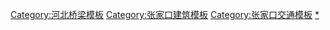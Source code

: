 {{Navbox
|bodyclass=hlist

|name = Qingshui River bridge
|title = [[张家口市|张家口]][[清水河 (张家口河流)|清水河]]跨河桥梁
|image = [[File:Zhangjiakou_map_logo.JPG|50px|张家口市桥梁]]
|titlestyle = background:#b0c4de<!--LightSteelBlue-->;
|list1 = 
*[[红旗桥]]
*[[通泰桥]]
*[[清水桥 (张家口)|清水桥]]
*[[清园桥]]（步行桥）
*[[解放桥 (张家口)|解放桥]]
*[[通桥]]
*[[商务桥]]
*[[建设桥]]
*[[东方红桥]]（步行桥）
*[[钻石桥]]
*[[双虹桥]]
*[[纬一桥]]
*[[纬二桥]]
*[[纬三桥]]
*[[新垣桥]]
*京包铁路桥
*[[纬五桥]]
*[[京藏高速公路|京藏高速公路桥]]（国道桥）
*[[清河南桥]]
}}
<noinclude>
[[Category:河北桥梁模板]]
[[Category:张家口建筑模板]]
[[Category:张家口交通模板]]
[[Category:张家口跨清水河桥梁|*]]
</noinclude>